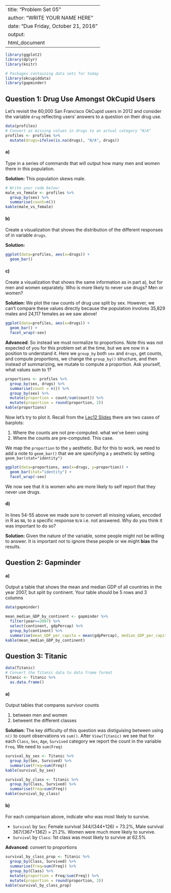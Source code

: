 
---
title: "Problem Set 05"
author: "WRITE YOUR NAME HERE"
date: "Due Friday, October 21, 2016"
output:
  html_document
---




```r
library(ggplot2)
library(dplyr)
library(knitr)

# Packages containing data sets for today
library(okcupiddata)
library(gapminder)
```




## Question 1: Drug Use Amongst OkCupid Users

Let's revisit the 60,000 San Francisco OkCupid users in 2012 and consider the
variable `drug` reflecting users' answers to a question on their drug use.

```r
data(profiles)
# Convert as missing values in drugs to an actual category "N/A"
profiles <- profiles %>% 
  mutate(drugs=ifelse(is.na(drugs), "N/A", drugs))
```


#### a) 

Type in a series of commands that will output how many men and women there in this population.

**Solution:** This population skews male.

```r
# Write your code below:
male_vs_female <- profiles %>% 
  group_by(sex) %>% 
  summarise(count=n())
kable(male_vs_female)
```




#### b)

Create a visualization that shows the distribution of the different responses of
in variable `drugs`.

**Solution:**

```r
ggplot(data=profiles, aes(x=drugs)) +
  geom_bar()
```




#### c)

Create a visualization that shows the same information as in part a), but for
men and women separately. Who is more likely to never use drugs? Men or women?

**Solution:** We plot the raw counts of drug use split by sex. However, we can't 
compare these values directly because the population involves 35,829 males and
24,117 females as we saw above!

```r
ggplot(data=profiles, aes(x=drugs)) +
  geom_bar() +
  facet_wrap(~sex)
```

**Advanced**: So instead we must normalize to proportions. Note this was not 
expected of you for this problem set at the time, but we are now in a position 
to understand it. Here we `group_by` both `sex` and `drugs`, get counts, and 
compute proportions, we change the `group_by()` structure, and then instead of
summarizing, we mutate to compute a proportion. Ask yourself, what values sum to
1?

```r
proportions <- profiles %>% 
  group_by(sex, drugs) %>% 
  summarise(count = n()) %>% 
  group_by(sex) %>% 
  mutate(proportion = count/sum(count)) %>% 
  mutate(proportion = round(proportion, 2))
kable(proportions)
```

Now let's try to plot it. Recall from the [Lec12
Slides](https://rudeboybert.github.io/MATH116/assets/2-Data/barplots.html#8) 
there are two cases of barplots:

1. Where the counts are not pre-computed. what we've been using
1. Where the counts are pre-computed. This case.

We map the `proportion` to the `y` aesthetic. But for this to work, we need to
add a note to `geom_bar()` that we are specifying a `y` aesthetic by setting
`geom_bar(stat="identity")`

```r
ggplot(data=proportions, aes(x=drugs, y=proportion)) +
  geom_bar(stat="identity") +
  facet_wrap(~sex)
```

We now see that it is women who are more likely to self report that they never
use drugs.

#### d)

In lines 54-55 above we made sure to convert all missing values, encoded in R
as `NA`, to a specific response `N/A` i.e. not answered. Why do you think it was
important to do so?

**Solution:** Given the nature of the variable, some people might not be willing
to answer. It is important not to ignore these people or we might **bias** the
results.






## Question 2: Gapminder


#### a) 

Output a table that shows the mean and median GDP of all countries in the year 2007, but split by continent. Your table should be 5 rows and 3 columns

```r
data(gapminder)

mean_median_GDP_by_continent <- gapminder %>% 
  filter(year==2007) %>% 
  select(continent, gdpPercap) %>%
  group_by(continent) %>% 
  summarise(mean_GDP_per_capita = mean(gdpPercap), median_GDP_per_capita = median(gdpPercap))
kable(mean_median_GDP_by_continent)
```









## Question 3: Titanic

```r
data(Titanic)
# Convert the Titanic data to data frame format
Titanic <- Titanic %>% 
  as.data.frame()
```



#### a)

Output tables that compares survivor counts

1. between men and women
1. betweent the different classes


**Solution:** The key difficulty of this question was distiguising between using
`n()` to count observations vs `sum()`. After `View(Titanic)` we see that for
each `Class`, `Sex`, `Age`, `Survived` category we report the count in the
variable `Freq`. We need to `sum(Freq)`

```r
survival_by_sex <- Titanic %>% 
  group_by(Sex, Survived) %>% 
  summarise(Freq=sum(Freq))
kable(survival_by_sex)

survival_by_class <- Titanic %>% 
  group_by(Class, Survived) %>% 
  summarise(Freq=sum(Freq))
kable(survival_by_class)
```



#### b)

For each comparison above, indicate who was most likely to survive.

* `Survival` by `Sex`: Female survival 344/(344+126) = 73.2%, Male survival 367/(367+1362) = 21.2%. Women were much more likely to survive.
* `Survival` by `Class`: 1st class was most likely to survive at 62.5%

**Advanced**: convert to proportions

```r
survival_by_class_prop <- Titanic %>% 
  group_by(Class, Survived) %>% 
  summarise(Freq=sum(Freq)) %>% 
  group_by(Class) %>% 
  mutate(proportion = Freq/sum(Freq)) %>% 
  mutate(proportion = round(proportion, 3))
kable(survival_by_class_prop)
```
